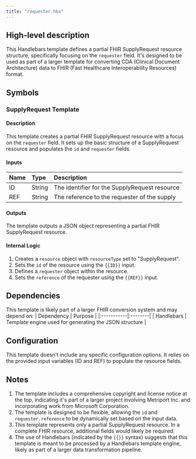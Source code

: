 ```yaml
---
title: "requester.hbs"
---
```


## High-level description
This Handlebars template defines a partial FHIR SupplyRequest resource structure, specifically focusing on the `requester` field. It's designed to be used as part of a larger template for converting CDA (Clinical Document Architecture) data to FHIR (Fast Healthcare Interoperability Resources) format.

## Symbols

### SupplyRequest Template
#### Description
This template creates a partial FHIR SupplyRequest resource with a focus on the `requester` field. It sets up the basic structure of a SupplyRequest resource and populates the `id` and `requester` fields.

#### Inputs
| Name | Type | Description |
|:-----|:-----|:------------|
| ID | String | The identifier for the SupplyRequest resource |
| REF | String | The reference to the requester of the supply |

#### Outputs
The template outputs a JSON object representing a partial FHIR SupplyRequest resource.

#### Internal Logic
1. Creates a `resource` object with `resourceType` set to "SupplyRequest".
2. Sets the `id` of the resource using the `{{ID}}` input.
3. Defines a `requester` object within the resource.
4. Sets the `reference` of the requester using the `{{REF}}` input.

## Dependencies
This template is likely part of a larger FHIR conversion system and may depend on:
| Dependency | Purpose |
|:-----------|:--------|
| Handlebars | Template engine used for generating the JSON structure |

## Configuration
This template doesn't include any specific configuration options. It relies on the provided input variables (ID and REF) to populate the resource fields.

## Notes
1. The template includes a comprehensive copyright and license notice at the top, indicating it's part of a larger project involving Metriport Inc. and incorporating work from Microsoft Corporation.
2. The template is designed to be flexible, allowing the `id` and `requester.reference` to be dynamically set based on the input data.
3. This template represents only a partial SupplyRequest resource. In a complete FHIR resource, additional fields would likely be required.
4. The use of Handlebars (indicated by the `{{}}` syntax) suggests that this template is meant to be processed by a Handlebars template engine, likely as part of a larger data transformation pipeline.